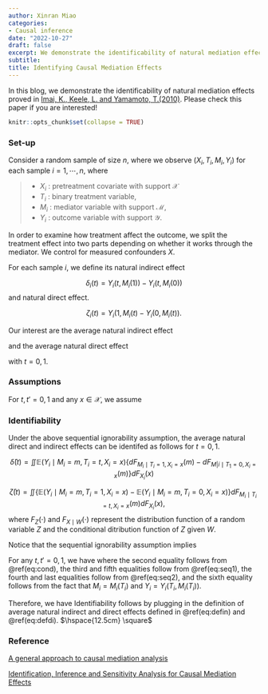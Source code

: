 ```yaml
---
author: Xinran Miao
categories:
- Causal inference
date: "2022-10-27"
draft: false
excerpt: We demonstrate the identificability of natural mediation effects proved by [Imai, K., Keele, L. and Yamamoto, T.(2010)](https://doi.org/10.1214/10-STS321)
subtitle: 
title: Identifying Causal Mediation Effects
---
```

In this blog, we demonstrate the identificability of natural mediation effects proved in [Imai, K., Keele, L. and Yamamoto, T.(2010)](https://doi.org/10.1214/10-STS321). Please check this paper if you are interested!

```r
knitr::opts_chunk$set(collapse = TRUE)
```




### Set-up
Consider a random sample of size $n$, where we observe $(X_i, T_i,M_i, Y_i)$ for each sample $i=1,\cdots,n$, where

> * $X_i$ : pretreatment covariate with support $\mathcal{X}$
> * $T_i$ : binary treatment variable,
> * $M_i$ : mediator variable with support $\mathcal{M}$,
> * $Y_i$ : outcome variable with support $\mathcal{Y}$.

In order to examine how treatment affect the outcome, we split the treatment effect into two parts depending on whether it works through the mediator. We control for measured confounders $X$.

For each sample $i$, we define its natural indirect effect 

$$\delta_i(t) = Y_i(t,M_i(1)) - Y_i(t,M_i(0))$$
and natural direct effect.

$$\zeta_i(t) = Y_i(1,M_i(t) - Y_i(0,M_i(t)).$$

Our interest are the average natural indirect effect

\begin{equation} 
  \bar\delta(t) = \mathbb{E}[Y_i(t,M_i(1)) - Y_i(t,M_i(0))]
  (\#eq:defin)
\end{equation} 



and the average natural direct effect 
\begin{equation} 
  \bar\zeta(t) = \mathbb{E}[Y(1, M(t)) - Y(0, M(t))]
  (\#eq:defdi)
\end{equation} 

with $t=0,1$. 




         

### Assumptions

For $t,t'=0,1$ and any $x\in\mathcal{X}$, we assume

\begin{equation} 
  \{Y_i(t',m), M_i(t)\}\perp T_i\mid X_i=x
  (\#eq:seq1)
\end{equation} 

\begin{equation}
 Y_i(t'm) \perp M_i(t)\mid T_i=t, X_i=x
   (\#eq:seq2)
\end{equation}

\begin{equation}
\text{Pr}(T_i=t\mid X_i=x)>0, \mathbb{P}(M_i(t)=m\mid T_i=t,X_i=x)>0
   (\#eq:positivity)
\end{equation}








### Identifiability
::: {.theorem}
${}$
Under the above sequential ignorability assumption, the average natural direct and indirect effects can be identifed as follows for $t=0,1$.

$$\bar\delta(t) = \iint\mathbb{E}(Y_i\mid M_i=m, T_i=t,X_i=x)\{dF_{M_i\mid T_i=1,X_i=x}(m) - dF_{M|i\mid T_1=0,X_i=x}(m)\}dF_{X_i}(x)$$

$$\bar\zeta(t) = \iint\{\mathbb{E}(Y_i\mid M_i=m,T_i=1,X_i=x)-\mathbb{E}(Y_i\mid M_i=m,T_i=0,X_i=x)\}dF_{M_i\mid T_i=t,X_i=x}(m)dF_{X_i}(x),$$
where $F_Z(\cdot)$ and $F_{X\mid W}(\cdot)$ represent the distribution function of a random variable $Z$ and the conditional ditribution function of $Z$ given $W$.
\hspace{12.5cm} 
:::



::: {.proof}
${}$
Notice that the sequential ignorability assumption implies



\begin{equation} 
  Y_i(t',m)\perp T_i\mid M_i(t)=m', X_i=x
  (\#eq:cond)
\end{equation} 



For any $t,t'=0,1$, we have 
\begin{align*}
\mathbb{E}(Y_i(t, M_i(t'))\mid X_i=x) &= \int\mathbb{E}(Y_i(t,m)\mid M_i(t')=m, X_i=x)dF_{M_i(t')\mid X_i=x}(m) \\
&=\int \mathbb{E}(Y_i(t,m)\mid M_i(t')=m,T_i=t',X_i=x)dF_{M_i(t')\mid X_i=x}(m)\\
&= \int\mathbb{E}(Y_i(t,m)\mid T_i=t', X_i=x)dF_{M_i(t')\mid X_i=x}(m)\\
&=\int\mathbb{E}(Y_i(t,m)\mid T_i=t, X_i=x)dF_{M_i(t')\mid T_i=t',X_i=x}(m)\\
&=\int\mathbb{E}(Y_i(t,m)\mid M_i(t)=m,T_i=t,X_i=x)dF_{M_i(t')\mid T_i=t',X_i=x}(m)\\
&=\int \mathbb{E}(Y_i\mid M_i=m, T_i=t, X_i=x)dF_{M_i(t')\mid T_i=t',X_i=x}(m)\\
&=\int\mathbb{E}(Y_i\mid M_i=m, T_i=t,X_i=x)dF_{M_i\mid T_i=t',X_i=x}(m),
\end{align*}
where the second equality follows from \@ref(eq:cond), the third and fifth equalities follow from \@ref(eq:seq1), the fourth and last equalities follow from \@ref(eq:seq2), and the sixth equality follows from the fact that $M_i=M_i(T_i)$ and $Y_i=Y_i(T_i, M_i(T_i))$.

Therefore, we have 
\begin{align*}
\mathbb{E}(Y_i(t,M_i(t')))=\iint \mathbb{E}(Y_i\mid M_i=m,T_i=t,X_i=x)dF_{M_i\mid T_i=t',X_i=x}(m)dF_{X_i}(x)
\end{align*}
Identifiability follows by plugging in the definition of average natural indirect and direct effects defined in \@ref(eq:defin) and \@ref(eq:defdi).
$\hspace{12.5cm} \square$
:::


### Reference

[A general approach to causal mediation analysis](https://doi.org/10.1037/a0020761)

[Identification, Inference and Sensitivity Analysis for Causal Mediation Effects](https://doi.org/10.1214/10-STS321)
